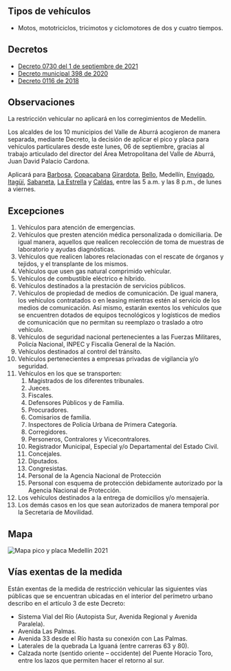 ## Tipos de vehículos

- Motos, mototriciclos, tricimotos y ciclomotores de dos y cuatro tiempos.

## Decretos

- [Decreto 0730 del 1 de septiembre de 2021](/medellin/decreto-0730-del-1-de-septiembre-de-2021.pdf)
- [Decreto municipal 398 de 2020](https://normograma.info/medellin/normograma/docs/pdf/mjd_alcamed_0398_2020.pdf)
- [Decreto 0116 de 2018](https://www.medellin.gov.co/movilidad/jdownloads/Normas/Normatividad/Decretos%20Municipales/2018/decreto_0116_de_2018.pdf)

## Observaciones

La restricción vehicular no aplicará en los corregimientos de Medellín.

Los alcaldes de los 10 municipios del Valle de Aburrá acogieron de manera separada, mediante Decreto, la decisión de aplicar el pico y placa para vehículos particulares desde este lunes, 06 de septiembre, gracias al trabajo articulado del director del Área Metropolitana del Valle de Aburrá, Juan David Palacio Cardona.

Aplicará para [Barbosa](/barbosa/motos), [Copacabana](/copacabana/motos) [Girardota](/girardota/motos), [Bello](/bello/motos), Medellín, [Envigado](/envigado/motos), [Itagüí](/itagui/motos), [Sabaneta](/sabaneta/motos), [La Estrella](/la-estrella/motos) y [Caldas](/caldas/motos), entre las 5 a.m. y las 8 p.m., de lunes a viernes.

## Excepciones

1. Vehículos para atención de emergencias.
2. Vehículos que presten atención médica personalizada o domiciliaria. De igual manera, aquellos que realicen recolección de toma de muestras de laboratorio y ayudas diagnósticas.
3. Vehículos que realicen labores relacionadas con el rescate de órganos y tejidos, y el transplante de los mismos.
4. Vehículos que usen gas natural comprimido vehícular.
5. Vehículos de combustible eléctrico e híbrido.
6. Vehículos destinados a la prestación de servicios públicos.
7. Vehículos de propiedad de medios de comunicación. De igual manera, los vehículos contratados o en leasing mientras estén al servicio de los medios de comunicación. Así mismo, estarán exentos los vehículos que se encuentren dotados de equipos tecnológicos y logísticos de medios de comunicación que no permitan su reemplazo o traslado a otro vehículo.
8. Vehículos de seguridad nacional pertenecientes a las Fuerzas Militares, Policía Nacional, INPEC y Fiscalía General de la Nación.
9. Vehículos destinados al control del tránsito.
10. Vehículos pertenecientes a empresas privadas de vigilancia y/o seguridad.
11. Vehículos en los que se transporten:
    1. Magistrados de los diferentes tribunales.
    2. Jueces.
    3. Fiscales.
    4. Defensores Públicos y de Familia.
    5. Procuradores.
    6. Comisarios de familia.
    7. Inspectores de Policía Urbana de Primera Categoría.
    8. Corregidores.
    9. Personeros, Contralores y Vicecontralores.
    10. Registrador Municipal, Especial y/o Departamental del Estado Civil.
    11. Concejales.
    12. Diputados.
    13. Congresistas.
    14. Personal de la Agencia Nacional de Protección
    15. Personal con esquema de protección debidamente autorizado por la Agencia Nacional de Protección.
12. Los vehículos destinados a la entrega de domicilios y/o mensajería.
13. Los demás casos en los que sean autorizados de manera temporal por la Secretaría de Movilidad.

## Mapa

<Image
  alt="Mapa pico y placa Medellín 2021"
  src="/medellin/mapa-pico-y-placa-medellin-2021.jpg"
  width={797}
  height={800}
/>

## Vías exentas de la medida

Están exentas de la medida de restricción vehicular las siguientes vías públicas que se encuentran ubicadas en el interior del perímetro urbano describo en el artículo 3 de este Decreto:

- Sistema Vial del Río (Autopista Sur, Avenida Regional y Avenida Paralela).
- Avenida Las Palmas.
- Avenida 33 desde el Río hasta su conexión con Las Palmas.
- Laterales de la quebrada La Iguaná (entre carreras 63 y 80).
- Calzada norte (sentido oriente – occidente) del Puente Horacio Toro, entre los lazos que permiten hacer el retorno al sur.
